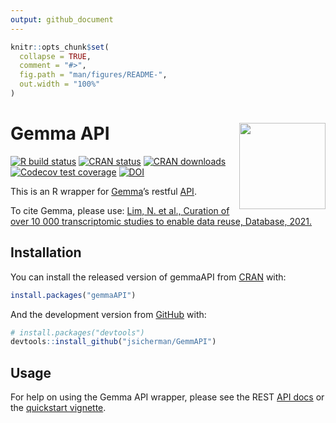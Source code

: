 ```yaml
---
output: github_document
---
```


```r
knitr::opts_chunk$set(
  collapse = TRUE,
  comment = "#>",
  fig.path = "man/figures/README-",
  out.width = "100%"
)
```

# Gemma API <img src='man/figures/logo.png' align="right" height="138" />

<!-- badges: start -->
[![R build status](https://github.com/jsicherman/GemmAPI/workflows/R-CMD-check/badge.svg)](https://github.com/jsicherman/GemmAPI/actions)
[![CRAN status](https://www.r-pkg.org/badges/version/gemmaAPI)](https://CRAN.R-project.org/package=gemmaAPI)
[![CRAN downloads](http://cranlogs.r-pkg.org/badges/grand-total/gemmaAPI?color=blue)](https://cran.r-project.org/package=badger)
<!-- [![Lifecycle: stable](https://img.shields.io/badge/lifecycle-stable-brightgreen.svg)](https://www.tidyverse.org/lifecycle/#stable) -->
[![Codecov test coverage](https://codecov.io/gh/jsicherman/GemmAPI/branch/master/graph/badge.svg)](https://codecov.io/gh/jsicherman/GemmAPI?branch=master)
[![DOI](https://img.shields.io/badge/doi-10.1093/database/baab006-yellow.svg)](https://doi.org/10.1093/database/baab006)
<!-- badges: end -->

This is an R wrapper for [Gemma](http://gemma.msl.ubc.ca)’s restful [API](https://gemma.msl.ubc.ca/resources/restapidocs/).

To cite Gemma, please use: [Lim, N. et al., Curation of over 10 000 transcriptomic studies to enable data reuse, Database, 2021.](https://doi.org/10.1093/database/baab006)

## Installation

You can install the released version of gemmaAPI from [CRAN](https://CRAN.R-project.org) with:

```r
install.packages("gemmaAPI")
```

And the development version from [GitHub](https://github.com/) with:

```r
# install.packages("devtools")
devtools::install_github("jsicherman/GemmAPI")
```

## Usage

For help on using the Gemma API wrapper, please see the REST [API docs](https://gemma.msl.ubc.ca/resources/restapidocs/) or the [quickstart vignette](https://jsicherman.github.io/GemmAPI/articles/gemmaAPI.html).
